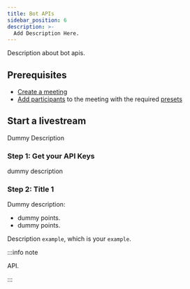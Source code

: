 ```yaml
---
title: Bot APIs
sidebar_position: 6
description: >-
  Add Description Here.
---
```


Description about bot apis.

## Prerequisites

- [Create a meeting](/api/?v=v2#/operations/create_meeting)
- [Add participants](/api#/operations/add_participant) to the meeting with the required [presets](/guides/livestream/p#step-5-add-participants)

## Start a livestream

Dummy Description

### Step 1: Get your API Keys

dummy description

### Step 2: Title 1

Dummy description:

- dummy points.
- dummy points.

Description `example`, which is your `example`.

:::info note

API.

:::



<head>
  <title>Live Stream APIs Guide</title>
  <meta
    name="description"
    content="add description here"
  />
</head>
